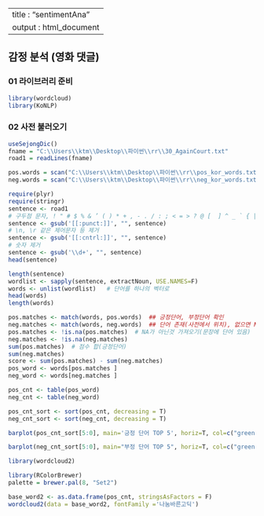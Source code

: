 --
title : "sentimentAna"
output : html_document
--

## 감정 분석 (영화 댓글)

### 01 라이브러리 준비
```r
library(wordcloud)
library(KoNLP)
```

### 02 사전 불러오기
```r
useSejongDic()
fname = "C:\\Users\\ktm\\Desktop\\파이썬\\rr\\30_AgainCourt.txt"
road1 = readLines(fname)

pos.words = scan("C:\\Users\\ktm\\Desktop\\파이썬\\rr\\pos_kor_words.txt", what="character", comment.char=";")
neg.words = scan("C:\\Users\\ktm\\Desktop\\파이썬\\rr\\neg_kor_words.txt", what="character", comment.char=";")

```

```r
require(plyr)
require(stringr)
sentence <- road1
# 구두점 문자, ! " # $ % & ’ ( ) * + , - . / : ; < = > ? @ [  ] ^ _ ` { | } ~. 제거
sentence <- gsub('[[:punct:]]', "", sentence)  
# \n, \r 같은 제어문자 등 제거
sentence <- gsub('[[:cntrl:]]', "", sentence)
# 숫자 제거
sentence <- gsub('\\d+', "", sentence)
head(sentence)
```


```r
length(sentence)
wordlist <- sapply(sentence, extractNoun, USE.NAMES=F)
words <- unlist(wordlist)   # 단어를 하나의 벡터로 
head(words)
length(words)  
```

```r
pos.matches <- match(words, pos.words)  ## 긍정단어, 부정단어 확인
neg.matches <- match(words, neg.words)  ## 단어 존재(사전에서 위치), 없으면 NA
pos.matches <- !is.na(pos.matches)  # NA가 아닌것 가져오기(문장에 단어 있음)
neg.matches <- !is.na(neg.matches)
sum(pos.matches)  # 점수 합(긍정단어)
sum(neg.matches)
score <- sum(pos.matches) - sum(neg.matches)
pos_word <- words[pos.matches ]
neg_word <- words[neg.matches ]

pos_cnt <- table(pos_word)
neg_cnt <- table(neg_word)

pos_cnt_sort <- sort(pos_cnt, decreasing = T)
neg_cnt_sort <- sort(neg_cnt, decreasing = T)
```


```r
barplot(pos_cnt_sort[5:0], main='긍정 단어 TOP 5', horiz=T, col=c("green", "blue", "yellow"))

barplot(neg_cnt_sort[5:0], main="부정 단어 TOP 5", horiz=T, col=c("green", "blue", "yellow"))
```


```r

library(wordcloud2)

library(RColorBrewer)
palette = brewer.pal(8, "Set2")

base_word2 <- as.data.frame(pos_cnt, stringsAsFactors = F)
wordcloud2(data = base_word2, fontFamily ='나눔바른고딕')
```
